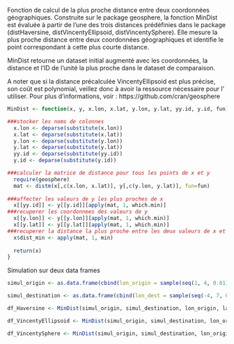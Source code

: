 
Fonction de calcul de la plus proche distance entre deux coordonnées géographiques.
Construite sur le package geosphere, la fonction MinDist est évaluée à partir de l'une des trois distances prédéfinies dans le package (distHaversine, distVincentyEllipsoid, distVincentySphere). Elle mesure la plus proche distance entre deux coordonnées géographiques et identifie le point correspondant à cette plus courte distance.

MinDist retourne un dataset initial augmenté avec les coordonnées, la distance et l'ID de l'unité la plus proche dans le dataset de comparaison.

A noter que si la distance précalculée VincentyEllipsoid est plus précise, son coût est polynomial, veillez donc à avoir la ressource nécessaire pour l' utiliser.
Pour plus d'informations, voir : https://github.com/cran/geosphere

```{r}

MinDist <- function(x, y, x.lon, x.lat, y.lon, y.lat, yy.id, y.id, fun){

###stocker les noms de colonnes
  x.lon <- deparse(substitute(x.lon))
  x.lat <- deparse(substitute(x.lat))
  y.lon <- deparse(substitute(y.lon))
  y.lat <- deparse(substitute(y.lat))
  yy.id <- deparse(substitute(yy.id))
  y.id <- deparse(substitute(y.id))

###calculer la matrice de distance pour tous les points de x et y
  require(geosphere)
  mat <- distm(x[,c(x.lon, x.lat)], y[,c(y.lon, y.lat)], fun=fun)
  
###affecter les valeurs de y les plus proches de x  
  x[[yy.id]] <- y[[y.id]][apply(mat, 1, which.min)]
###recuperer les coordonnees des valeurs de y
  x[[y.lon]] <- y[[y.lon]][apply(mat, 1, which.min)]
  x[[y.lat]] <- y[[y.lat]][apply(mat, 1, which.min)]
###recuperer la distance la plus proche entre les deux valeurs de x et y (en metres)  
  x$dist_min <- apply(mat, 1, min)
  
  return(x)
}
```


Simulation sur deux data frames
```{r}

simul_origin <- as.data.frame(cbind(lon_origin = sample(seq(1, 4, 0.01)), lat_origin = sample(seq(45, 46, 0.01)), ID_origin = seq(1, 1001)))

simul_destination <- as.data.frame(cbind(lon_dest = sample(seq(-4, 7, 0.001)), lat_dest = sample(seq(43, 49, 0.001)), ID_dest = seq(1, 11001)))

df_Haversine <- MinDist(simul_origin, simul_destination, lon_origin, lat_origin, lon_dest, lat_dest,  ID_dest_copy, ID_dest, distHaversine)

df_VincentyEllipsoid <- MinDist(simul_origin, simul_destination, lon_origin, lat_origin, lon_dest, lat_dest,  ID_dest_copy, ID_dest, distVincentyEllipsoid)

df_VincentySphere <- MinDist(simul_origin, simul_destination, lon_origin, lat_origin, lon_dest, lat_dest,  ID_dest_copy, ID_dest, distVincentySphere)


```


